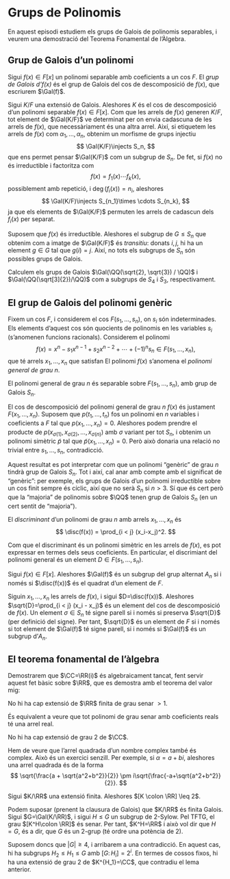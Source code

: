 # Grups de Polinomis

En aquest episodi estudiem els grups de Galois de polinomis separables, i veurem una demostració del Teorema Fonamental de l'Àlgebra.

## Grup de Galois d'un polinomi

::: {.definition name="grup de Galois d'un polinomi"}
Sigui $f(x)\in F[x]$ un polinomi separable amb coeficients a un cos $F$. El *grup de Galois d'$f(x)$*
és el grup de Galois del cos de descomposició de $f(x)$, que escriurem $\Gal(f)$.
:::

Sigui $K/F$ una extensió de Galois. Aleshores $K$ és el cos de descomposició d'un polinomi separable $f(x)\in F[x]$.
Com que les arrels de $f(x)$ generen $K/F$, tot element de $\Gal(K/F)$ ve determinat per on envia cadascuna
de les arrels de $f(x)$, que necessàriament és una altra arrel. Així, si etiquetem les arrels de $f(x)$ com
$\alpha_1,\ldots,\alpha_n$, obtenim un morfisme de grups injectiu
$$
\Gal(K/F)\injects S_n,
$$
que ens permet pensar $\Gal(K/F)$ com un subgrup de $S_n$. De fet, si $f(x)$ no és irreductible i factoritza com
$$
f(x) = f_1(x)\cdots f_k(x),
$$
possiblement amb repetició, i $\deg(f_i(x)) = n_i$, aleshores
$$
\Gal(K/F)\injects S_{n_1}\times \cdots S_{n_k},
$$
ja que els elements de $\Gal(K/F)$ permuten les arrels de cadascun dels $f_i(x)$ per separat.

::: {.remark name=""}
Suposem que $f(x)$ és irreductible. Aleshores el subgrup de $G\leq S_n$ que obtenim com a imatge de $\Gal(K/F)$ és *transitiu*: donats $i,j$,
hi ha un element $g\in G$ tal que $g(i)=j$. Així, no tots els subgrups de $S_n$ són possibles grups de Galois.
:::

::: {.example}
Calculem els grups de Galois $\Gal(\QQ(\sqrt{2}, \sqrt{3}) / \QQ)$ i  $\Gal(\QQ(\sqrt[3]{2})/\QQ)$ com a
subgrups de $S_4$ i $S_3$, respectivament.
:::

## El grup de Galois del polinomi genèric

Fixem un cos $F$, i considerem el cos $F(s_1,\ldots,s_n)$, on $s_i$ són indeterminades. Els elements
d'aquest cos són quocients de polinomis en les variables $s_i$ (s'anomenen funcions racionals).
Considerem el polinomi
$$
f(x) = x^n-s_1x^{n-1} + s_2x^{n-2} + \cdots + (-1)^n s_n \in F(s_1,\ldots, x_n),
$$
que té arrels $x_1,\ldots,x_n$ que satisfan
\begin{align*}
s_1&=x_1+x_2+\cdots+x_n\\
s_2&=x_1x_2 + x_1x_3 + \cdots x_{n-1}x_n\\
&\cdots\\
s_n&=x_1x_2\cdots x_n.
\end{align*}
El polinomi $f(x)$ s'anomena el *polinomi general de grau $n$*.

::: {.theorem}
El polinomi general de grau $n$ és separable sobre $F(s_1,\ldots,s_n)$,
amb grup de Galois $S_n$.
:::
::: {.proof}
El cos de descomposició del polinomi general de grau $n$ $f(x)$ és justament
$F(x_1,\ldots,x_n)$. Suposem que $p(t_1,\ldots,t_n)$ fos un polinomi en $n$ variables
i coeficients a $F$ tal que $p(x_1,\ldots,x_n)=0$. Aleshores podem prendre el producte
de $p(x_{\sigma(1)}, x_{\sigma(2)}, \ldots,x_{\sigma(n)})$ amb $\sigma$ variant per tot
$S_n$, i obtenim un polinomi simètric $\tilde p$ tal que $\tilde p(x_1,\ldots,x_n)=0$.
Però això donaria una relació no trivial entre $s_1,\ldots,s_n$, contradicció.
:::

Aquest resultat es pot interpretar com que un polinomi "genèric" de grau $n$ tindrà grup de Galois $S_n$.
Tot i així, cal anar amb compte amb el significat de "genèric": per exemple, els grups de Galois d'un
polinomi irreductible sobre un cos finit sempre és cíclic, així que no serà $S_n$ si $n > 3$. Sí que és
cert però que la "majoria" de polinomis sobre $\QQ$ tenen grup de Galois $S_n$ (en un cert sentit de "majoria").

::: {.definition #discriminant name="discriminant"}
El *discriminant* d'un polinomi de grau $n$ amb arrels $x_1,\ldots,x_n$ és
$$
\disc(f(x)) = \prod_{i < j} (x_i-x_j)^2.
$$
:::
Com que el discriminant és un polinomi simètric en les arrels de $f(x)$, es pot expressar
en termes dels seus coeficients. En particular, el discrimiant del polinomi general és un
element $D\in F(s_1,\ldots,s_n)$.

::: {.theorem}
Sigui $f(x)\in F[x]$. Aleshores $\Gal(f)$ és un subgrup del grup alternat $A_n$ si i
només si $\disc(f(x))$ és el quadrat d'un element de $F$.
:::
::: {.proof}
Siguin $x_1,\ldots,x_n$ les arrels de $f(x)$, i sigui $D=\disc(f(x))$. Aleshores $\sqrt{D}=\prod_{i < j} (x_i - x_j)$
és un element del cos de descomposició de $f(x)$. Un element $\sigma\in S_n$ té signe parell
si i només si preserva $\sqrt{D}$ (per definició del signe). Per tant, $\sqrt{D}$ és un element de $F$
si i només si tot element de $\Gal(f)$ té signe parell, si i només si $\Gal(f)$ és un subgrup d'$A_n$.
:::


## El teorema fonamental de l'àlgebra

Demostrarem que $\CC=\RR(i)$ és algebraicament tancat, fent servir aquest fet bàsic sobre $\RR$, que
es demostra amb el teorema del valor mig:

::: {.proposition #arrels-real-senar}
No hi ha cap extensió de $\RR$ finita de grau senar $>1$.
:::
::: {.proof}
És equivalent a veure que tot polinomi de grau senar amb coeficients reals té una arrel real.
:::

::: {.lemma #no-quadratic-complex}
No hi ha cap extensió de grau $2$ de $\CC$.
:::
::: {.proof}
Hem de veure que l'arrel quadrada d'un nombre complex també és complex. Això és un exercici senzill. Per
exemple, si $\alpha=a+bi$, aleshores una arrel quadrada és de la forma
$$
\sqrt{\frac{a + \sqrt{a^2+b^2}}{2}} \pm i\sqrt{\frac{-a+\sqrt{a^2+b^2}}{2}}.
$$
:::

::: {.theorem name="Teorema Fonamental de l'Àlgebra"}
Sigui $K/\RR$ una extensió finita. Aleshores $[K \colon \RR] \leq 2$.
:::
::: {.proof}
Podem suposar (prenent la clausura de Galois) que $K/\RR$ és finita Galois.
Sigui $G=\Gal(K/\RR)$, i sigui $H\leq G$ un subgrup
de $2$-Sylow. Pel TFTG, el grau $[K^H\colon \RR]$ és senar. Per tant, $K^H=\RR$ i
això vol dir que $H=G$, és a dir, que $G$ és un $2$-grup (té ordre una potència de $2$).

Suposem doncs que $|G|\geq 4$, i arribarem a una contradicció. En aquest cas, hi ha subgrups $H_2\leq H_1\leq G$
amb $[G\colon H_i] = 2^i$. En termes de cossos fixos, hi ha una extensió de grau $2$ de $K^{H_1}=\CC$, que
contradiu el lema anterior.
:::